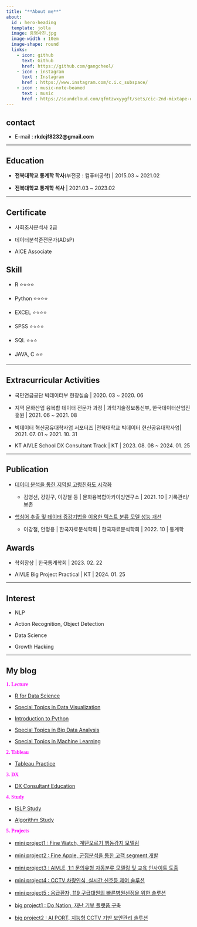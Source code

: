 ```yaml
---
title: "**About me**"
about:
  id : hero-heading
  template: jolla
  image: 증명사진.jpg
  image-width : 10em
  image-shape: round
  links:
    - icon: github
      text: Github
      href: https://github.com/gangcheol/
    - icon : instagram
      text : Instagram
      href : https://www.instagram.com/c.i.c_subspace/
    - icon : music-note-beamed
      text : music
      href : https://soundcloud.com/qfmtzwxyygft/sets/cic-2nd-mixtape-outro
---
```


###

:::{#hero-heading}

## contact

* E-mail : **rkdcjf8232@gmail.com**

***

## Education

* **전북대학교 통계학 학사**(부전공 : 컴퓨터공학) | 2015.03 ~ 2021.02

* **전북대학교 통계학 석사**  | 2021.03 ~ 2023.02

*** 

## Certificate

* 사회조사분석사 2급

* 데이터분석준전문가(ADsP)

* AICE Associate

## Skill

* R ⭐⭐⭐⭐

* Python ⭐⭐⭐⭐

* EXCEL  ⭐⭐⭐⭐

* SPSS ⭐⭐⭐⭐

* SQL  ⭐⭐⭐

* JAVA, C  ⭐⭐


*** 
## Extracurricular Activities

* 국민연금공단 빅데이터부 현장실습 | 2020. 03 ~ 2020. 06

* 지역 문화산업 융복합 데이터 전문가 과정 | 과학기술정보통신부, 한국데이터산업진흥원 | 2021. 06 ~ 2021. 08

* 빅데이터 혁신공유대학사업 서포터즈 |전북대학교 빅데이터 현신공유대학사업| 2021. 07. 01 ~ 2021. 10. 31

* KT AIVLE School DX Consultant Track | KT | 2023. 08. 08 ~ 2024. 01. 25

***

## Publication

* [데이터 분석을 통한 지역별 고령친화도 시각화](https://gangcheol.github.io/projects/posts/publications/2021-10-05-P1.html)

	* 김영선, 강민구, 이강철 등  | 문화융복합아카이빙연구소 | 2021. 10 | 기록관리/보존 

* [핵심어 추출 및 데이터 증강기법을 이용한 텍스트 분류 모델 성능 개선](https://gangcheol.github.io/projects/posts/publications/2023-02-22-P2.html)
    
	* 이강철, 안정용 | 한국자료분석학회 | 한국자료분석학회 | 2022. 10 | 통계학
    

## Awards

* 학회장상 | 한국통계학회 | 2023. 02. 22

* AIVLE Big Project Practical | KT | 2024. 01. 25

*** 


## Interest

* NLP

* Action Recognition, Object Detection

* Data Science

* Growth Hacking

***

## My blog

<span style = "font-family : NanumSquare; font-size : 1em; color : Fuchsia;"> **1. Lecture**</span>

* [R for Data Science](https://gangcheol.github.io/mysite/posts/Lecture/RFD/%ED%86%B5%EA%B3%84%EB%B6%84%EC%84%9D/2021-06-01-01.%20sampling.html)

* [Special Topics in Data Visualization](https://gangcheol.github.io/mysite/posts/Lecture/STDV/2023-02-24-boxplot,%20histogram.html)

* [Introduction to Python](https://gangcheol.github.io/mysite/posts/Lecture/IP/2023-08-01-01wk.html)

* [Special Topics in Big Data Analysis](https://gangcheol.github.io/mysite/posts/Lecture/STBD/2022-03-08-(1%EC%A3%BC%EC%B0%A8).html)

* [Special Topics in Machine Learning](https://gangcheol.github.io/mysite/posts/Lecture/STML/2022-01-27-Intro.html)

<span style = "font-family : NanumSquare; font-size : 1em; color : Fuchsia"> **2. Tableau**</span>

* [Tableau Practice](https://gangcheol.github.io/TI2023/)

<span style = "font-family : NanumSquare; font-size : 1em; color : Fuchsia"> **3. DX**</span>

* [DX Consultant Education](https://gangcheol.github.io/mysite2/)

<span style = "font-family : NanumSquare; font-size : 1em; color : Fuchsia"> **4. Study**</span>

* [ISLP Study](https://gangcheol.github.io/ISLP2023/)

* [Algorithm Study](https://gangcheol.github.io/IA2023/)

<span style = "font-family : NanumSquare; font-size : 1em; color : Fuchsia"> **5. Projects**</span>

* [mini project1 : Fine Watch, 계단오르기 행동감지 모델링](https://gangcheol.github.io/projects/posts/mini%20projects/Fine%20Watch/2023-09-20-00%20.%20EDA%20,%20modeling.html)

* [mini project2 : Fine Apple, 군집분석을 통한 고객 segment 개발](https://gangcheol.github.io/projects/posts/mini%20projects/Fine%20Apple/2023-09-26-00.%20EDA.html)

* [mini project3 :  AIVLE, 1:1 문의유형 자동분류 모델링 및 교육 인사이트 도출](https://gangcheol.github.io/projects/posts/mini%20projects/AIVLE/2023-10-16-00.%20%EB%AC%B8%EC%9D%98%20%EC%9C%A0%ED%98%95%20%EC%9E%90%EB%8F%99%EB%B6%84%EB%A5%98%20%EB%AA%A8%EB%8D%B8%EB%A7%81%20%EC%83%9D%EC%84%B1.html)
 
* [mini project4 :  CCTV 차량인식, 실시간 신호등 제어 솔루션](https://gangcheol.github.io/projects/posts/mini%20projects/CCTV%20%EC%B0%A8%EB%9F%89%EC%9D%B8%EC%8B%9D/2023-10-23-00.%20%EC%8B%A4%EC%8B%9C%EA%B0%84%20%EC%8B%A0%ED%98%B8%EB%93%B1%20%EC%A0%9C%EC%96%B4.html)

* [mini project5 : 응급환자, 119 구급대원의 빠른병원선정을 위한 솔루션](https://gangcheol.github.io/projects/posts/mini%20projects/%EB%B3%91%EC%9B%90%EC%84%A0%EC%A0%95%20%EC%86%94%EB%A3%A8%EC%85%98/2023-10-30-00.%20%EB%8D%B0%EC%9D%B4%ED%84%B0%20%EA%B0%80%EC%A0%B8%EC%98%A4%EA%B8%B0.html)

* [big project1 : Do Nation, 재난 기부 플랫폼 구축](https://gangcheol.github.io/projects/posts/big%20projects/Do,%20Nation/2023-11-05-00.%20%EA%B8%B0%ED%9A%8D%EC%84%9C.html)

* [big project2 : AI PORT, 지능형 CCTV 기반 보안관리 솔루션](https://gangcheol.github.io/projects/posts/big%20projects/AI%20PORT/2023-12-12-00.%20AI%20PORT%20%EC%A0%9C%EC%95%88%EC%84%9C.html)


:::

### 